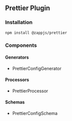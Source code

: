## Prettier Plugin

### Installation

```sh
npm install @zappjs/prettier
```

### Components

#### Generators

- PrettierConfigGenerator

#### Processors

- PrettierProcessor

#### Schemas

- PrettierConfigSchema
